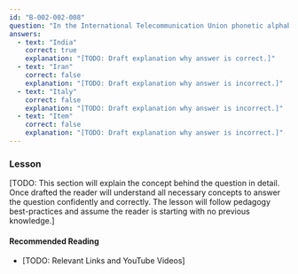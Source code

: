 ```yaml
---
id: "B-002-002-008"
question: "In the International Telecommunication Union phonetic alphabet, what is the code word for the letter I?"
answers:
  - text: "India"
    correct: true
    explanation: "[TODO: Draft explanation why answer is correct.]"
  - text: "Iran"
    correct: false
    explanation: "[TODO: Draft explanation why answer is incorrect.]"
  - text: "Italy"
    correct: false
    explanation: "[TODO: Draft explanation why answer is incorrect.]"
  - text: "Item"
    correct: false
    explanation: "[TODO: Draft explanation why answer is incorrect.]"
---
```


### Lesson

[TODO: This section will explain the concept behind the question in detail. Once drafted the reader will understand all necessary concepts to answer the question confidently and correctly. The lesson will follow pedagogy best-practices and assume the reader is starting with no previous knowledge.]

#### Recommended Reading

- [TODO: Relevant Links and YouTube Videos]
